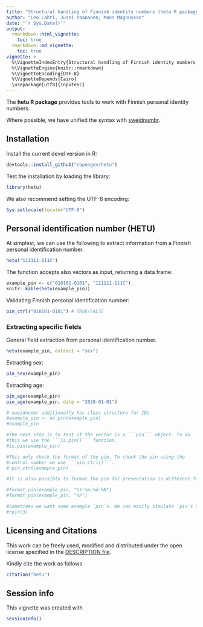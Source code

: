 ```yaml
---
title: "Structural handling of Finnish identity numbers (hetu R package)"
author: "Leo Lahti, Jussi Paananen, Mans Magnusson"
date: "`r Sys.Date()`"
output:
  rmarkdown::html_vignette:
    toc: true
  rmarkdown::md_vignette:
    toc: true    
vignette: >
  %\VignetteIndexEntry{Structural handling of Finnish identity numbers (hetu R package)}
  %\VignetteEngine{knitr::rmarkdown}
  %\VignetteEncoding{UTF-8}
  %\VignetteDepends{Cairo}
  \usepackage[utf8]{inputenc}  
---
```


The **hetu R package** provides tools to work with Finnish personal identity numbers.

Where possible, we have unified the syntax with [sweidnumbr](https://github.com/rOpenGov/sweidnumbr).



## Installation

Install the current devel version in R:

```r
devtools::install_github("ropengov/hetu")
```

Test the installation by loading the library:

```r
library(hetu)
```

We also recommend setting the UTF-8 encoding:

```r
Sys.setlocale(locale="UTF-8") 
```


## Personal identification number (HETU)

At simplest, we can use the following to extract information from a Finnish personal identification number.

```r
hetu("111111-111C")
```

The function accepts also vectors as input, returning a data frame:

```r
example_pin <- c("010101-0101", "111111-111C")
knitr::kable(hetu(example_pin))
```

Validating Finnish personal identification number:

```r
pin_ctrl("010101-0101") # TRUE/FALSE 
```


### Extracting specific fields

General field extraction from personal identification number.

```r
hetu(example_pin, extract = "sex")
```

Extracting sex:

```r
pin_sex(example_pin)
```


Extracting age:

```r
pin_age(example_pin)
pin_age(example_pin, date = "2020-01-01")
```


```r
# sweidnumbr additionally has class structure for IDs
#example_pin <- as.pin(example_pin)
#example_pin

#The next step is to test if the vector is a ```pin``` object. To do
#this we use the ```is.pin()``` function.
#is.pin(example_pin)

#This only check the format of the pin. To check the pin using the
#control number we use ```pin_ctrl()```.
# pin_ctrl(example_pin)

#It is also possible to format the pin for presentation in different forms. (Note however that #the output of `format_pin` is just a character and no longer a `pin` object):

#format_pin(example_pin, "%Y-%m-%d-%N")
#format_pin(example_pin, "%P")

#Sometimes we want some example `pin`s. We can easily simulate `pin`s using `rpin()`:
#rpin(3)

```



## Licensing and Citations

This work can be freely used, modified and distributed under the open license specified in the [DESCRIPTION file](https://github.com/MansMeg/hetu/blob/master/DESCRIPTION).

Kindly cite the work as follows

```r
citation("hetu")
```



## Session info

This vignette was created with

```r
sessionInfo()
```
